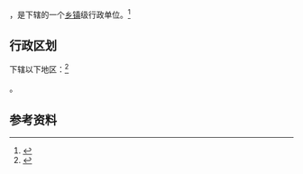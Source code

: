 {{中国乡级行政区|32/08/12/007/000}}

'''{{PAGENAMEBASE}}'''，是{{PRC admin/fullname|32/08/12/007/000|3}}下辖的一个[[乡镇|乡镇]]级行政单位。<ref>{{PRC admin/ref sgc|{{PRC admin/parent|32/08/12/007/000}}}}</ref>

== 行政区划 ==

{{PAGENAMEBASE}}下辖以下地区：<ref>{{PRC admin/ref sgc|32/08/12/007/000}}</ref>

{{PRC admin/children|32/08/12/007/000}}。

== 参考资料 ==

{{reflist}}

{{行政区划小作品}}
{{PRC admin/navcat|32/08/12/007/000}}